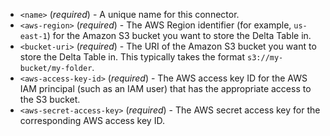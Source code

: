 - `<name>` (_required_) - A unique name for this connector.
- `<aws-region>` (_required_) - The AWS Region identifier (for example, `us-east-1`) for the Amazon S3 bucket you want to store the Delta Table in.
- `<bucket-uri>` (_required_) - The URI of the Amazon S3 bucket you want to store the Delta Table in. This typically takes the format `s3://my-bucket/my-folder`.
- `<aws-access-key-id>` (_required_) - The AWS access key ID for the AWS IAM principal (such as an IAM user) that has the appropriate access to the S3 bucket.
- `<aws-secret-access-key>` (_required_) - The AWS secret access key for the corresponding AWS access key ID.